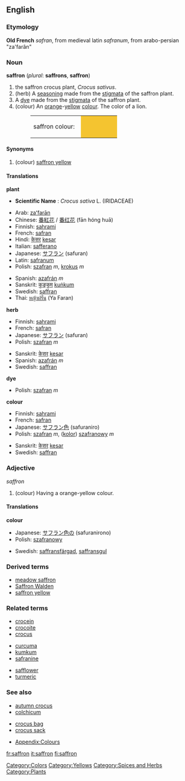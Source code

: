 {{see|Saffron}}

==English==
{{wikipedia}}
===Etymology===
'''Old French''' ''safran'', from medieval latin ''safranum'', from arabo-persian "za'farân"

===Noun===
'''saffron''' (''plural'': '''saffrons''', '''saffron''')
#the saffron crocus plant, ''Crocus sativus''.
#(herb) A [[seasoning]] made from the [[stigma]]ta of the saffron plant.
#A [[dye]] made from the [[stigma]]ta of the saffron plant.
#(colour) An [[orange]]-[[yellow]] [[color|colour]]. The color of a lion.
#:<table><tr><td>saffron colour: &nbsp;</td><td bgcolor="#F4C430" width="80">&nbsp; </td></tr></table>

====Synonyms====
#(colour) [[saffron yellow]]

====Translations====
'''plant'''
{{top}}
*'''Scientific Name''' : ''Crocus sativa'' L. (IRIDACEAE)

*Arab: [[zaʻfarān]]
*Chinese: [[番紅花]] / [[番红花]] (fān hóng huā)
*Finnish: [[sahrami]]
*French: [[safran]]
*Hindi: [[केसर]] [[kesar]]
*Italian: [[safferano]]
*Japanese: [[サフラン]] (safuran)
*Latin: [[safranum]]
*Polish: [[szafran]] ''m'', [[krokus]] ''m''
{{mid}}
*Spanish: [[azafrán]] ''m''
*Sanskrit: [[कुङ्कुम]] [[kuṅkum]]
*Swedish: [[saffran]]
*Thai: [[หญ้าฝรั่น]] (Ya Faran)
{{bottom}}


'''herb'''
{{top}}
*Finnish: [[sahrami]]
*French: [[safran]]
*Japanese: [[サフラン]] (safuran)
*Polish: [[szafran]] ''m''
{{mid}}
*Sanskrit: [[केसर]] [[kesar]]
*Spanish: [[azafrán]] ''m''
*Swedish: [[saffran]]
{{bottom}}

'''dye'''
{{top}}
*Polish: [[szafran]] ''m''
{{mid}}
{{bottom}}

'''colour'''
{{top}}
*Finnish: [[sahrami]]
*French: [[safran]]
*Japanese: [[サフラン色]] (safuraniro)
*Polish: [[szafran]] ''m'', ([[kolor]]) [[szafranowy]] ''m''
{{mid}}
*Sanskrit: [[केसर]] [[kesar]]
*Swedish: [[saffran]]
{{bottom}}

===Adjective===
''saffron''
#(colour) Having a orange-yellow colour.

====Translations====
'''colour'''
{{top}}
*Japanese: [[サフラン色]]の (safuranirono)
*Polish: [[szafranowy]]
{{mid}}
*Swedish: [[saffransfärgad]], [[saffransgul]]
{{bottom}}

===Derived terms===
*[[meadow saffron]]
*[[Saffron Walden]]
*[[saffron yellow]]

===Related terms===
{{top3}}
*[[crocein]]
*[[crocoite]]
*[[crocus]]
{{mid3}}
*[[curcuma]]
*[[kumkum]]
*[[safranine]]
{{mid3}}
*[[safflower]]
*[[turmeric]]
{{bottom}}

===See also===
{{top3}}
*[[autumn crocus]]
*[[colchicum]]
{{mid3}}
*[[crocus bag]]
*[[crocus sack]]
{{mid3}}
*[[Wiktionary_Appendix:Colours|Appendix:Colours]]
{{bottom}}

[[Category:Colors]]
[[Category:Yellows]]
[[Category:Spices and Herbs]]
[[Category:Plants]]

[[fr:saffron]]
[[it:saffron]]
[[fi:saffron]]